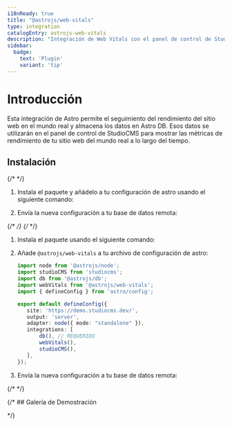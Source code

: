```yaml
---
i18nReady: true
title: "@astrojs/web-vitals"
type: integration
catalogEntry: astrojs-web-vitals
description: "Integración de Web Vitals con el panel de control de StudioCMS"
sidebar:
  badge: 
    text: 'Plugin'
    variant: 'tip'
---
```



# Introducción

Esta integración de Astro permite el seguimiento del rendimiento del sitio web en el mundo real y almacena los datos en Astro DB. Esos datos se utilizarán en el panel de control de StudioCMS para mostrar las métricas de rendimiento de tu sitio web del mundo real a lo largo del tiempo.

## Instalación
<Tabs syncKey='install-method'>
  <TabItem label="Método Astro" icon='astro'>
{/* <Steps> */}

1. Instala el paquete y añádelo a tu configuración de astro usando el siguiente comando:

   <PackageManagers type="exec" pkg="astro" args="add @astrojs/web-vitals" />

2. Envía la nueva configuración a tu base de datos remota:

   <PackageManagers type="exec" pkg="astro" args="db push" />

{/* </Steps> */}
  </TabItem>
  <TabItem label="Método Manual" icon='seti:powershell'>
{/* <Steps> */}

1. Instala el paquete usando el siguiente comando:

   <PackageManagers pkg="@astrojs/web-vitals" />

2. Añade `@astrojs/web-vitals` a tu archivo de configuración de astro:

   ```ts twoslash title="astro.config.mjs" {12} ins={4, 13}
   import node from '@astrojs/node';
   import studioCMS from 'studiocms';
   import db from '@astrojs/db';
   import webVitals from '@astrojs/web-vitals';
   import { defineConfig } from 'astro/config';

   export default defineConfig({
      site: 'https://demo.studiocms.dev/',
      output: 'server',
      adapter: node({ mode: "standalone" }),
      integrations: [
          db(), // REQUERIDO 
          webVitals(), 
          studioCMS(),
      ],
   });
   ```

   <PackageManagers pkg="@astrojs/web-vitals" />

3. Envía la nueva configuración a tu base de datos remota:

   <PackageManagers type="exec" pkg="astro" args="db push" />

{/* </Steps> */}
</TabItem>
</Tabs>


{/* ## Galería de Demostración

<Gallery galleryImages={webVitalsImages} /> */}
